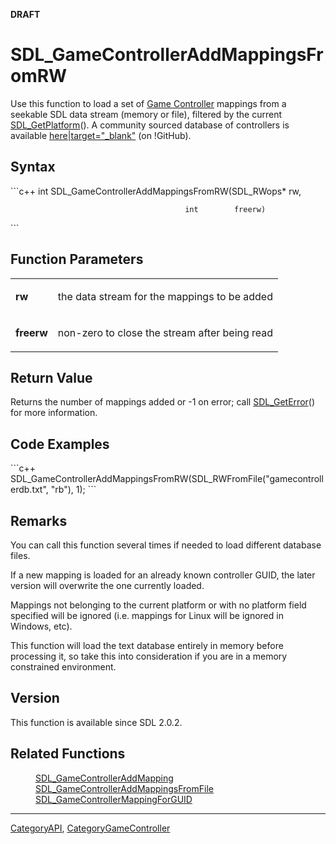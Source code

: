 <!-- # page was renamed from SDL_GameControllerAddMappingsFromFile -->
'''DRAFT'''

<!-- #*^*^*^*^*See http://wiki.libsdl.org/moin.cgi/SGFunctions for details on editing this page*^*^*^*^* -->


= SDL_GameControllerAddMappingsFromRW =
Use this function to load a set of [[CategoryGameController|Game Controller]] mappings from a seekable SDL data stream (memory or file), filtered by the current [[SDL_GetPlatform]]().
A community sourced database of controllers is available [https://raw.github.com/gabomdq/SDL_GameControllerDB/master/gamecontrollerdb.txt here|target="_blank"] (on !GitHub).



== Syntax ==
```c++
int SDL_GameControllerAddMappingsFromRW(SDL_RWops* rw,
                                        int        freerw)
```


== Function Parameters ==
{|
|'''rw'''
|the data stream for the mappings to be added
|-
|'''freerw'''
|non-zero to close the stream after being read
|}


== Return Value ==
Returns the number of mappings added or -1 on error; call [[SDL_GetError]]() for more information.


== Code Examples ==
```c++
SDL_GameControllerAddMappingsFromRW(SDL_RWFromFile("gamecontrollerdb.txt", "rb"), 1);
```


== Remarks ==
You can call this function several times if needed to load different database files.
 
If a new mapping is loaded for an already known controller GUID, the later version will overwrite the one currently loaded.

Mappings not belonging to the current platform or with no platform field specified will be ignored (i.e. mappings for Linux will be ignored in Windows, etc).

This function will load the text database entirely in memory before processing it, so take this into consideration if you are in a memory constrained environment.

== Version ==
This function is available since SDL 2.0.2.

== Related Functions ==
:[[SDL_GameControllerAddMapping]]
:[[SDL_GameControllerAddMappingsFromFile]]
:[[SDL_GameControllerMappingForGUID]]

----
[[CategoryAPI]], [[CategoryGameController]]
